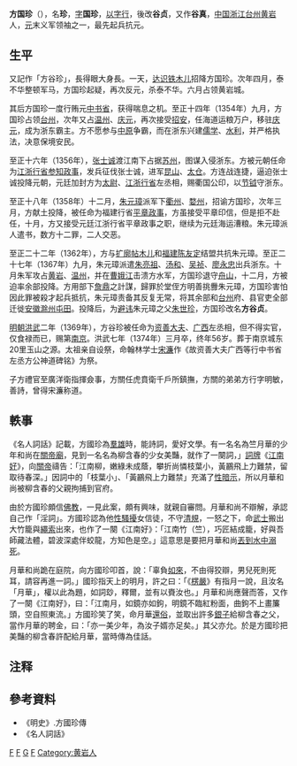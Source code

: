 '''方国珍'''（{{bd|1319年||1374年|catIdx=F方}}），名'''珍'''，[[表字|字]]'''国珍'''，[[以字行|以字行]]，後改'''谷贞'''，又作'''谷真'''，[[中国|中国]][[浙江|浙江]][[台州|台州]][[黄岩|黄岩]]人，[[元朝|元]]末义军领袖之一，最先起兵抗元。

==生平==
又記作「方谷珍」，長得眼大身長。一天，[[达识铁木儿|达识铁木儿]]招降方国珍。次年四月，泰不华整顿军马，方国珍起疑，再次反元，杀泰不华。六月占领黄岩城。

其后方国珍一度行贿元[[中书省|中书省]]，获得喘息之机。至正十四年（1354年）九月，方国珍占领[[台州|台州]]，次年又占[[温州|温州]]、[[庆元|庆元]]，再次接受[[招安|招安]]，任海道运粮万户，移驻[[庆元|庆元]]，成为浙东霸主。方不愿参与[[中原|中原]]争霸，而在浙东兴建[[儒学|儒学]]、[[水利|水利]]，并严格执法，决意保境安民。

至正十六年（1356年），[[张士诚|张士诚]]渡江南下占据[[苏州|苏州]]，图谋入侵浙东。方被元朝任命为[[江浙行省|江浙行省]][[参知政事|参知政事]]，发兵征伐张士诚，进军[[昆山市|昆山]]、[[太仓|太仓]]。方连战连捷，逼迫张士诚投降元朝，元廷加封方为[[太尉|太尉]]、[[江浙行省|江浙行省]]左丞相，赐衢国公印，以[[持節|节钺]]守浙东。

至正十八年（1358年）十二月，[[朱元璋|朱元璋]]派军下[[衢州|衢州]]、[[婺州|婺州]]，招谕方国珍，次年三月，方献土投降，被任命为福建行省[[平章政事|平章政事]]，方虽接受平章印信，但是拒不赴任，十月，方又接受元廷江浙行省平章政事之职，继续为元廷海运漕粮。朱元璋派人遣书，数方十二罪，二人交恶。

至正二十二年（1362年），方与[[扩廓帖木儿|扩廓帖木儿]]和[[福建|福建]][[陈友定|陈友定]]结盟共抗朱元璋。至正二十七年（1367年）九月，朱元璋派遣[[朱亮祖|朱亮祖]]、[[汤和|汤和]]、[[吴祯|吴祯]]、[[廖永忠|廖永忠]]出兵浙东。十月朱军攻占[[黄岩|黄岩]]、[[温州|温州]]，并在[[曹娥江|曹娥江]]击溃方水军，方国珍退守[[舟山|舟山]]，十二月，方被迫率余部投降。方用部下[[詹鼎|詹鼎]]之計謀，歸罪於堂侄方明善挑釁朱元璋，方国珍害怕因此罪被殺才起兵抵抗，朱元璋责备其反复无常，将其余部和[[台州|台州]]府、县官吏全部迁徙[[安徽|安徽]][[滁州|滁州]][[屯田|屯田]]。投降后，为[[避讳|避讳]]朱元璋之父[[朱世珍|朱世珍]]，方国珍改名'''方谷贞'''。

[[明朝|明朝]][[洪武|洪武]]二年（1369年），方谷珍被任命为[[资善大夫|资善大夫]]、[[广西|广西]]左丞相，但不得实官，仅食禄而已，赐第[[南京|南京]]。洪武七年（1374年）三月卒，终年56岁。葬于南京城东20里玉山之源。太祖亲自设祭，命翰林学士[[宋濂|宋濂]]作《故资善大夫广西等行中书省左丞方公神道碑铭》为祭。

子方禮官至廣洋衛指揮僉事，方關任虎賁衛千戶所鎮撫，方關的弟弟方行字明敏，善詩，曾得宋濂称道。

==軼事==
《名人詞話》記載，方國珍為[[軍閥|羣雄]]時，能詩詞，愛好文學。有一名名為竺月華的少年和尚在[[關帝廟|關帝廟]]，見到一名名為柳含春的少女美豔，就作了一闋詞，」[[詞牌|詞牌]]《[[江南好|江南好]]》，向[[關帝|關帝]]禱告：「江南柳，嫩綠未成蔭，攀折尚憐枝葉小，黃鸝飛上力難禁，留取待春深。」因詞中的「枝葉小」、「黃鸝飛上力難禁」充滿了[[性暗示|性暗示]]，所以月華和尚被柳含春的父親拘捕到官府。

由於方國珍頗信[[佛教|佛教]]，一見此案，頗有興味，就親自審問。月華和尚不辯解，承認自己作「淫詞」。方國珍認為他[[性騷擾|性騷擾]]女信徒，不守[[佛教戒律|清規]]，一怒之下，命[[武士|武士]]搬出大竹籠與[[繩索|繩索]]出來，也作了一闋《江南好》：「江南竹（竺），巧匠結成籠，好與吾師藏法體，碧波深處伴蛟龍，方知色是空。」這意思是要把月華和尚[[浸豬籠|丟到水中溺死]]。

月華和尚跪在庭院，向方國珍叩首，說：「辜負[[如來|如來]]，不由得狡辯，男兒死則死耳，請容再進一詞。」國珍指天上的明月，許之曰：「《[[楞嚴經|楞嚴]]》有指月一說，且汝名「月華」，權以此為題，如詞玅，釋爾，並有以賚汝也。」月華和尚應聲而答，又作了一闋《江南好》，曰：「江南月，如鏡亦如鉤，明鏡不臨紅粉面，曲鉤不上畫簾頭，空自照東流。」方國珍笑了笑，命月華[[還俗|還俗]]，並取出許多[[銀子|銀子]]給柳含春之父，當作月華的聘金，曰：「亦一美少年，為汝子婿亦足矣。」其父亦允。於是方國珍把美豔的柳含春許配給月華，當時傳為佳話。

== 注释 ==

{{reflist}}

==參考資料==
*《明史》.方國珍傳
*《名人詞話》

{{中國民變起事領袖}}

[[Category:元末民变领袖|F]]
[[Category:宁海人|F]]
[[Category:方姓|G]]
[[Category:明朝资善大夫|F]]
[[Category:黄岩人|Category:黄岩人]]